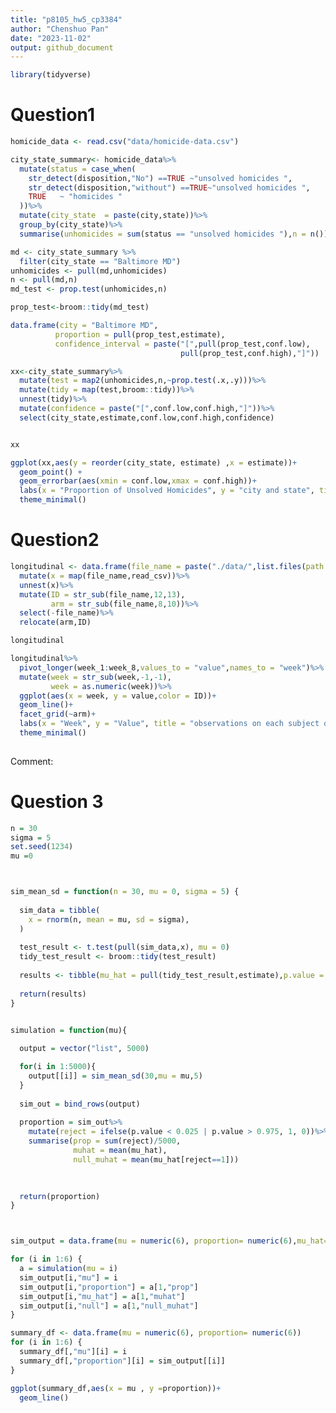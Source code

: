 ```yaml
---
title: "p8105_hw5_cp3384"
author: "Chenshuo Pan"
date: "2023-11-02"
output: github_document
---
```


```r
library(tidyverse)
```


# Question1
```r
homicide_data <- read.csv("data/homicide-data.csv")
```

```r
city_state_summary<- homicide_data%>%
  mutate(status = case_when(
    str_detect(disposition,"No") ==TRUE ~"unsolved homicides ",
    str_detect(disposition,"without") ==TRUE~"unsolved homicides ",
    TRUE   ~ "homicides "
  ))%>%
  mutate(city_state  = paste(city,state))%>%
  group_by(city_state)%>%
  summarise(unhomicides = sum(status == "unsolved homicides "),n = n())
```

```r
md <- city_state_summary %>%
  filter(city_state == "Baltimore MD")
unhomicides <- pull(md,unhomicides)
n <- pull(md,n)
md_test <- prop.test(unhomicides,n)

prop_test<-broom::tidy(md_test)

data.frame(city = "Baltimore MD",
          proportion = pull(prop_test,estimate),
          confidence_interval = paste("[",pull(prop_test,conf.low),
                                      pull(prop_test,conf.high),"]"))


```

```r


xx<-city_state_summary%>%
  mutate(test = map2(unhomicides,n,~prop.test(.x,.y)))%>%
  mutate(tidy = map(test,broom::tidy))%>%
  unnest(tidy)%>%
  mutate(confidence = paste("[",conf.low,conf.high,"]"))%>%
  select(city_state,estimate,conf.low,conf.high,confidence)


xx
```

```r
ggplot(xx,aes(y = reorder(city_state, estimate) ,x = estimate))+
  geom_point() +
  geom_errorbar(aes(xmin = conf.low,xmax = conf.high))+
  labs(x = "Proportion of Unsolved Homicides", y = "city and state", title = "Proportion of Unsolved Homicides by City") +
  theme_minimal()
```

# Question2


```r
longitudinal <- data.frame(file_name = paste("./data/",list.files(path = "./data",pattern = "[0-9].csv",),sep = ""))%>%
  mutate(x = map(file_name,read_csv))%>%
  unnest(x)%>%
  mutate(ID = str_sub(file_name,12,13),
         arm = str_sub(file_name,8,10))%>%
  select(-file_name)%>%
  relocate(arm,ID)

longitudinal
```

```r

longitudinal%>%
  pivot_longer(week_1:week_8,values_to = "value",names_to = "week")%>%
  mutate(week = str_sub(week,-1,-1),
         week = as.numeric(week))%>%
  ggplot(aes(x = week, y = value,color = ID))+
  geom_line()+
  facet_grid(~arm)+
  labs(x = "Week", y = "Value", title = "observations on each subject over time") +
  theme_minimal()
  
```
Comment:

# Question 3

```r
n = 30
sigma = 5
set.seed(1234)
mu =0



sim_mean_sd = function(n = 30, mu = 0, sigma = 5) {
  
  sim_data = tibble(
    x = rnorm(n, mean = mu, sd = sigma),
  )
  
  test_result <- t.test(pull(sim_data,x), mu = 0)
  tidy_test_result <- broom::tidy(test_result)
  
  results <- tibble(mu_hat = pull(tidy_test_result,estimate),p.value = pull(tidy_test_result,p.value))
  
  return(results)
}


simulation = function(mu){
  
  output = vector("list", 5000)

  for(i in 1:5000){
    output[[i]] = sim_mean_sd(30,mu = mu,5)
  }
  
  sim_out = bind_rows(output)
  
  proportion = sim_out%>%
    mutate(reject = ifelse(p.value < 0.025 | p.value > 0.975, 1, 0))%>%
    summarise(prop = sum(reject)/5000,
              muhat = mean(mu_hat),
              null_muhat = mean(mu_hat[reject==1]))
  
  

  return(proportion)
}



sim_output = data.frame(mu = numeric(6), proportion= numeric(6),mu_hat= numeric(6),null= numeric(6))

for (i in 1:6) {
  a = simulation(mu = i)
  sim_output[i,"mu"] = i
  sim_output[i,"proportion"] = a[1,"prop"]
  sim_output[i,"mu_hat"] = a[1,"muhat"]
  sim_output[i,"null"] = a[1,"null_muhat"]
}
```

```r

summary_df <- data.frame(mu = numeric(6), proportion= numeric(6))
for (i in 1:6) {
  summary_df[,"mu"][i] = i
  summary_df[,"proportion"][i] = sim_output[[i]]
}

ggplot(summary_df,aes(x = mu , y =proportion))+
  geom_line()
```
```r

```


